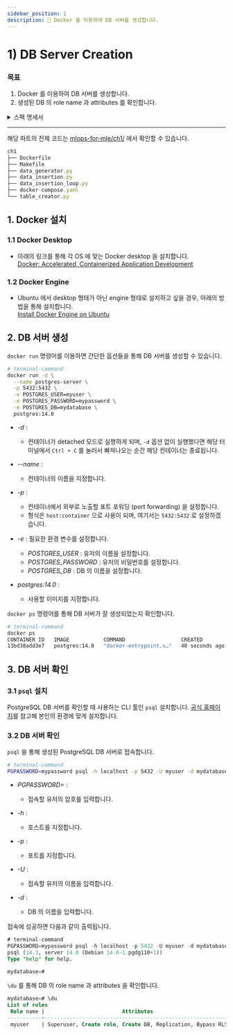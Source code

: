 ```yaml
---
sidebar_position: 1
description: 📌 Docker 를 이용하여 DB 서버를 생성합니다.
---
```


# 1) DB Server Creation


### 목표

1. Docker 를 이용하여 DB 서버를 생성합니다.
2. 생성된 DB 의 role name 과 attributes 를 확인합니다.

<details>
<summary>스펙 명세서</summary>
<CodeDescription>

### 스펙 명세서

1. Docker 를 설치합니다.
2. PostgreSQL DB 서버를 생성합니다.
    - <var>Image</var> : `postgres:14.0`
    - <var>Container name</var> : <code>postgres-server</code>
    - <var>POSTGRES_USER</var> : <code>myuser</code>
    - <var>POSTGRES_PASSWORD</var> : <code>mypassword</code>
    - <var>POSTGRES_DB</var> : <code>mydatabase</code>
    - <var>Port forwarding</var> : <code>5432:5432</code>
3. 생성된 DB 서버를 확인합니다.
    - `psql` 로 DB 에 접근하여 role name 과 attributes 확인


</CodeDescription>
</details>

---

<BrowserWindow url="https://github.com/mlops-for-mle/mlops-for-mle/tree/main/ch1">

해당 파트의 전체 코드는 [mlops-for-mle/ch1/](https://github.com/mlops-for-mle/mlops-for-mle/tree/main/ch1) 에서 확인할 수 있습니다.

```js
ch1
├── Dockerfile
├── Makefile
├── data_generator.py
├── data_insertion.py
├── data_insertion_loop.py
├── docker-compose.yaml
└── table_creator.py
```

</BrowserWindow>

## 1. Docker 설치
### 1.1 Docker Desktop
- 아래의 링크를 통해 각 OS 에 맞는 Docker desktop 을 설치합니다.  
    [Docker: Accelerated, Containerized Application Development](https://www.docker.com/)

### 1.2 Docker Engine
- Ubuntu 에서 desktop 형태가 아닌 engine 형태로 설치하고 싶을 경우, 아래의 방법을 통해 설치합니다.  
    [Install Docker Engine on Ubuntu](https://docs.docker.com/engine/install/ubuntu/)

## 2. DB 서버 생성

`docker run` 명령어를 이용하면 간단한 옵션들을 통해 DB 서버를 생성할 수 있습니다.

<CodeDescription>

```bash
# terminal-command
docker run -d \
  --name postgres-server \
  -p 5432:5432 \
  -e POSTGRES_USER=myuser \
  -e POSTGRES_PASSWORD=mypassword \
  -e POSTGRES_DB=mydatabase \
  postgres:14.0
```

- <var>-d</var> : 

    - 컨테이너가 detached 모드로 실행하게 되며, `-d` 옵션 없이 실행했다면 해당 터미널에서 `Ctrl + C` 를 눌러서 빠져나오는 순간 해당 컨테이너는 종료됩니다.
- <var>--name</var> : 

    - 컨테이너의 이름을 지정합니다. 
- <var>-p</var> : 

    - 컨테이너에서 외부로 노출할 포트 포워딩 (port forwarding) 을 설정합니다. 
    - 형식은 `host:container` 으로 사용이 되며, 여기서는 `5432:5432` 로 설정하겠습니다.
- <var>-e</var> : 필요한 환경 변수를 설정합니다.

    - <var>POSTGRES_USER</var> : 유저의 이름을 설정합니다. 
    - <var>POSTGRES_PASSWORD</var> : 유저의 비밀번호를 설정합니다.
    - <var>POSTGRES_DB</var> : DB 의 이름을 설정합니다.
- <var>postgres:14.0</var> : 

    - 사용할 이미지를 지정합니다.

</CodeDescription>

`docker ps` 명령어를 통해 DB 서버가 잘 생성되었는지 확인합니다.

```bash
# terminal-command
docker ps
CONTAINER ID   IMAGE           COMMAND                  CREATED          STATUS          PORTS                    NAMES
13bd38add3e7   postgres:14.0   "docker-entrypoint.s…"   40 seconds ago   Up 39 seconds   0.0.0.0:5432->5432/tcp   postres-server
```

## 3. DB 서버 확인

### 3.1 `psql` 설치

PostgreSQL DB 서버를 확인할 때 사용하는 CLI 툴인 `psql` 설치합니다. 
[공식 홈페이지](https://www.postgresql.org/download/)를 참고해 본인의 환경에 맞게 설치합니다.

### 3.2 DB 서버 확인

`psql` 을 통해 생성된 PostgreSQL DB 서버로 접속합니다.

<CodeDescription>

```bash
# terminal-command
PGPASSWORD=mypassword psql -h localhost -p 5432 -U myuser -d mydatabase
```
- <var>PGPASSWORD=</var> : 

    - 접속할 유저의 암호를 입력합니다. 
- <var>-h</var> : 

    - 호스트를 지정합니다. 
- <var>-p</var> : 

    - 포트를 지정합니다. 
- <var>-U</var> : 

    - 접속할 유저의 이름을 입력합니다. 
- <var>-d</var> : 

    - DB 의 이름을 입력합니다. 

</CodeDescription>

접속에 성공하면 다음과 같이 출력됩니다.

```sql
# terminal-command
PGPASSWORD=mypassword psql -h localhost -p 5432 -U myuser -d mydatabase
psql (14.3, server 14.0 (Debian 14.0-1.pgdg110+1))
Type "help" for help.

mydatabase=#
```

`\du` 를 통해 DB 의 role name 과 attributes 을 확인합니다.

```sql
mydatabase=# \du
List of roles
 Role name |                         Attributes                         | Member of 
-----------+------------------------------------------------------------+-----------
 myuser    | Superuser, Create role, Create DB, Replication, Bypass RLS | {}
```
